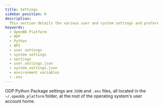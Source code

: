 ```yaml
---
title: Settings
sidebar_position: 0
description:
  This section details the various user and system settings and preferences for the ODP Python Package.
keywords:
  - OpenBB Platform
  - ODP
  - Python
  - API
  - user settings
  - system settings
  - settings
  - user_settings.json
  - system_settings.json
  - environment variables
  - .env
---
```


<!-- markdownlint-disable MD012 MD031 MD033 MD037 -->


<HeadTitle title="Settings - ODP Python | OpenBB Docs" />

ODP Python Package settings are `JSON` and `.env` files,
all located in the `~/.openbb_platform` folder,
at the root of the operating system's user account home.

<ul className="grid grid-cols-1 gap-2 -ml-6">
  <NewReferenceCard
    title="User Settings"
    description="Preferences, credentials, and defaults are located in `user_settings.json`."
    url="/python/settings/user_settings"
  />
  <NewReferenceCard
    title="System Settings"
    description="FastAPI, Python, HTTP, Uvicorn, and logging settings are defined in `system_settings.json`."
    url="/python/settings/system_settings"
  />
  <NewReferenceCard
    title="MCP Settings"
    description="MCP server settings and configurations are set in `mcp_settings.json`."
    url="/python/settings/mcp_settings"
  />
  <NewReferenceCard
    title="Environment Variables"
    description="Store environment variables in a `.env` file."
    url="/python/settings/environment_variables"
  />
</ul>
